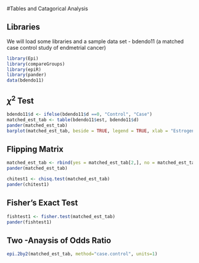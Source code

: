 
#Tables and Catagorical Analysis

## Libraries
We will load some libraries and a sample data set - bdendo11 (a matched case control study of endmetrial cancer)
```r
library(Epi)
library(compareGroups)
library(epiR)
library(pander)
data(bdendo11)
```
## ${\chi}^2$ Test


```r
bdendo11$d <- ifelse(bdendo11$d ==0, "Control", "Case")
matched_est_tab <- table(bdendo11$est, bdendo11$d)
pander(matched_est_tab)
barplot(matched_est_tab, beside = TRUE, legend = TRUE, xlab = "Estrogen Use History")
```

## Flipping Matrix
```r
matched_est_tab <- rbind(yes = matched_est_tab[2,], no = matched_est_tab[1,]) 
pander(matched_est_tab)
```
```r
chitest1 <- chisq.test(matched_est_tab)
pander(chitest1)
```
## Fisher's Exact Test
```r
fishtest1 <- fisher.test(matched_est_tab)
pander(fishtest1)
```

## Two -Anaysis of Odds Ratio
```r
epi.2by2(matched_est_tab, method="case.control", units=1)
```


